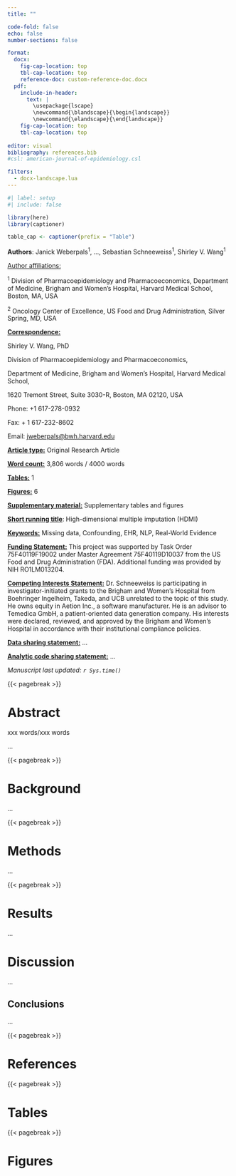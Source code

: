 ```yaml
---
title: ""

code-fold: false
echo: false
number-sections: false

format: 
  docx:
    fig-cap-location: top
    tbl-cap-location: top
    reference-doc: custom-reference-doc.docx
  pdf:
    include-in-header: 
      text: |
        \usepackage{lscape}
        \newcommand{\blandscape}{\begin{landscape}}
        \newcommand{\elandscape}{\end{landscape}}
    fig-cap-location: top
    tbl-cap-location: top
    
editor: visual
bibliography: references.bib
#csl: american-journal-of-epidemiology.csl

filters:
  - docx-landscape.lua
---
```


```r
#| label: setup
#| include: false

library(here)
library(captioner)

table_cap <- captioner(prefix = "Table")
```

**Authors**: Janick Weberpals^1^, ..., Sebastian Schneeweiss^1^, Shirley V. Wang^1^

[Author affiliations:]{.underline}

^1^ Division of Pharmacoepidemiology and Pharmacoeconomics, Department of Medicine, Brigham and Women's Hospital, Harvard Medical School, Boston, MA, USA

^2^ Oncology Center of Excellence, US Food and Drug Administration, Silver Spring, MD, USA

[**Correspondence:**]{.underline}

Shirley V. Wang, PhD

Division of Pharmacoepidemiology and Pharmacoeconomics,

Department of Medicine, Brigham and Women's Hospital, Harvard Medical School,

1620 Tremont Street, Suite 3030-R, Boston, MA 02120, USA

Phone: +1 617-278-0932

Fax: + 1 617-232-8602

Email: [jweberpals\@bwh.harvard.edu](mailto:jweberpals@bwh.harvard.edu)

[**Article type:**]{.underline} Original Research Article

[**Word count:**]{.underline} 3,806 words / 4000 words

[**Tables:**]{.underline} 1

[**Figures:**]{.underline} 6

[**Supplementary material:**]{.underline} Supplementary tables and figures

[**Short running title**]{.underline}: High-dimensional multiple imputation (HDMI)

[**Keywords:**]{.underline} Missing data, Confounding, EHR, NLP, Real-World Evidence

[**Funding Statement:**]{.underline} This project was supported by Task Order 75F40119F19002 under Master Agreement 75F40119D10037 from the US Food and Drug Administration (FDA). Additional funding was provided by NIH RO1LM013204.

[**Competing Interests Statement:**]{.underline} Dr. Schneeweiss is participating in investigator-initiated grants to the Brigham and Women's Hospital from Boehringer Ingelheim, Takeda, and UCB unrelated to the topic of this study. He owns equity in Aetion Inc., a software manufacturer. He is an advisor to Temedica GmbH, a patient-oriented data generation company. His interests were declared, reviewed, and approved by the Brigham and Women's Hospital in accordance with their institutional compliance policies.


[**Data sharing statement:**]{.underline} ...

[**Analytic code sharing statement:**]{.underline} ...

*Manuscript last updated: `r Sys.time()`*

{{< pagebreak >}}

# Abstract {.unnumbered}

xxx words/xxx words

...

{{< pagebreak >}}

# Background

...

{{< pagebreak >}}

# Methods

...

{{< pagebreak >}}

# Results {#sec-results}

...

# Discussion

...

## Conclusions

...

{{< pagebreak >}}

# References {.unnumbered}

::: {#refs}
:::

{{< pagebreak >}}

\blandscape

# Tables {.unnumbered}


{{< pagebreak >}}

# Figures {.unnumbered}

\elandscape
